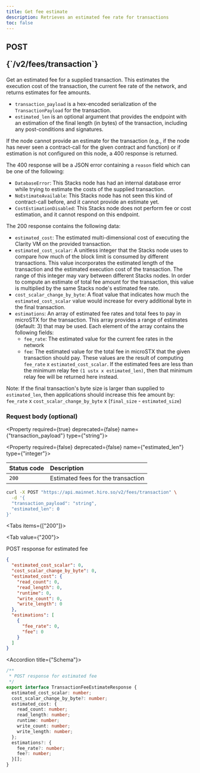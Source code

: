 ```yaml
---
title: Get fee estimate
description: Retrieves an estimated fee rate for transactions
toc: false
---
```




<Root>

<API>

<div className='flex-1'>

<h2 className="not-prose mb-2 inline-flex items-center gap-3 font-mono">
  <div className="rounded-lg border px-1 py-0.5 text-xs font-medium border-yellow-400/50 bg-yellow-400/20 text-yellow-600 dark:text-yellow-400">
    POST
  </div>
  <p className="text-xs break-words overflow-hidden w-[95%]">{`/v2/fees/transaction`}</p>
</h2>

Get an estimated fee for a supplied transaction.  This
estimates the execution cost of the transaction, the current
fee rate of the network, and returns estimates for fee
amounts.
* `transaction_payload` is a hex-encoded serialization of
  the `TransactionPayload` for the transaction.
* `estimated_len` is an optional argument that provides the
  endpoint with an estimation of the final length (in bytes)
  of the transaction, including any post-conditions and
  signatures.

If the node cannot provide an estimate for the transaction
(e.g., if the node has never seen a contract-call for the
given contract and function) or if estimation is not
configured on this node, a 400 response is returned.

The 400 response will be a JSON error containing a `reason`
field which can be one of the following:
* `DatabaseError`: This Stacks node has had an internal
  database error while trying to estimate the costs of the
  supplied transaction.
* `NoEstimateAvailable`: This Stacks node has not seen this
  kind of contract-call before, and it cannot provide an
  estimate yet.
* `CostEstimationDisabled`: This Stacks node does not perform
  fee or cost estimation, and it cannot respond on this
  endpoint.

The 200 response contains the following data:
* `estimated_cost`: The estimated multi-dimensional cost of
  executing the Clarity VM on the provided transaction.
* `estimated_cost_scalar`: A unitless integer that the Stacks
  node uses to compare how much of the block limit is consumed
  by different transactions. This value incorporates the
  estimated length of the transaction and the estimated
  execution cost of the transaction. The range of this integer
  may vary between different Stacks nodes. In order to compute
  an estimate of total fee amount for the transaction, this
  value is multiplied by the same Stacks node's estimated fee
  rate.
* `cost_scalar_change_by_byte`: A float value that indicates how
  much the `estimated_cost_scalar` value would increase for every
  additional byte in the final transaction.
* `estimations`: An array of estimated fee rates and total fees to
  pay in microSTX for the transaction. This array provides a range of
  estimates (default: 3) that may be used. Each element of the array
  contains the following fields:
    * `fee_rate`: The estimated value for the current fee
      rates in the network
    * `fee`: The estimated value for the total fee in
      microSTX that the given transaction should pay. These
      values are the result of computing
      `fee_rate` x `estimated_cost_scalar`.
      If the estimated fees are less than the minimum relay
      fee `(1 ustx x estimated_len)`, then that minimum relay
      fee will be returned here instead.

Note: If the final transaction's byte size is larger than
supplied to `estimated_len`, then applications should increase
this fee amount by:
  `fee_rate` x `cost_scalar_change_by_byte` x (`final_size` - `estimated_size`)


### Request body (optional)



<Property required={true} deprecated={false} name={"transaction_payload"} type={"string"}>



</Property>

<Property required={false} deprecated={false} name={"estimated_len"} type={"integer"}>



</Property>

| Status code | Description |
| :--------- | :---------- |
| `200` | Estimated fees for the transaction |

</div>

<APIExample>

```bash title="Terminal"
curl -X POST "https://api.mainnet.hiro.so/v2/fees/transaction" \
  -d '{
  "transaction_payload": "string",
  "estimated_len": 0
}'
```

<Tabs items={["200"]}>

<Tab value={"200"}>

POST response for estimated fee

```json title="Example response"
{
  "estimated_cost_scalar": 0,
  "cost_scalar_change_by_byte": 0,
  "estimated_cost": {
    "read_count": 0,
    "read_length": 0,
    "runtime": 0,
    "write_count": 0,
    "write_length": 0
  },
  "estimations": [
    {
      "fee_rate": 0,
      "fee": 0
    }
  ]
}
```

<Accordions>

<Accordion title={"Schema"}>

```ts
/**
 * POST response for estimated fee
 */
export interface TransactionFeeEstimateResponse {
  estimated_cost_scalar: number;
  cost_scalar_change_by_byte?: number;
  estimated_cost: {
    read_count: number;
    read_length: number;
    runtime: number;
    write_count: number;
    write_length: number;
  };
  estimations?: {
    fee_rate?: number;
    fee?: number;
  }[];
}

```

</Accordion>

</Accordions>

</Tab>

</Tabs>

</APIExample>

</API>

</Root>
